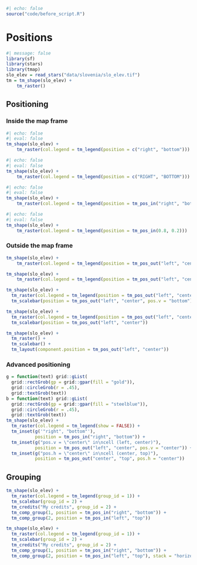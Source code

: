 ```r
#| echo: false
source("code/before_script.R")
```

# Positions {#sec-positions}

```r
#| message: false
library(sf)
library(stars)
library(tmap)
slo_elev = read_stars("data/slovenia/slo_elev.tif")
tm = tm_shape(slo_elev) +
    tm_raster()
```

## Positioning

<!-- idea: add figures inspired by https://r-tmap.github.io/tmap/articles/adv_positions#grouping-components but without the code itself -->

### Inside the map frame

```r
#| echo: false
#| eval: false
tm_shape(slo_elev) +
    tm_raster(col.legend = tm_legend(position = c("right", "bottom")))
```

```r
#| echo: false
#| eval: false
tm_shape(slo_elev) +
    tm_raster(col.legend = tm_legend(position = c("RIGHT", "BOTTOM")))
```

```r
#| echo: false
#| eval: false
tm_shape(slo_elev) +
    tm_raster(col.legend = tm_legend(position = tm_pos_in("right", "bottom")))
```

```r
#| echo: false
#| eval: false
tm_shape(slo_elev) +
    tm_raster(col.legend = tm_legend(position = tm_pos_in(0.8, 0.2)))
```

<!-- tm_pos_in() -- middle of a cell -->

### Outside the map frame

```r
tm_shape(slo_elev) +
    tm_raster(col.legend = tm_legend(position = tm_pos_out("left", "center")))
```

```r
tm_shape(slo_elev) +
    tm_raster(col.legend = tm_legend(position = tm_pos_out("left", "center", pos.v = "center")))
```

```r
tm_shape(slo_elev) +
  tm_raster(col.legend = tm_legend(position = tm_pos_out("left", "center"))) +
  tm_scalebar(position = tm_pos_out("left", "center", pos.v = "bottom"))
```

```r
tm_shape(slo_elev) +
  tm_raster(col.legend = tm_legend(position = tm_pos_out("left", "center"))) +
  tm_scalebar(position = tm_pos_out("left", "center"))
```

```r
tm_shape(slo_elev) +
  tm_raster() +
  tm_scalebar() +
  tm_layout(component.position = tm_pos_out("left", "center"))
```

### Advanced positioning

```r
g = function(text) grid::gList(
  grid::rectGrob(gp = grid::gpar(fill = "gold")), 
  grid::circleGrob(r = .45), 
  grid::textGrob(text))
b = function(text) grid::gList(
  grid::rectGrob(gp = grid::gpar(fill = "steelblue")), 
  grid::circleGrob(r = .45), 
  grid::textGrob(text))
tm_shape(slo_elev) +
  tm_raster(col.legend = tm_legend(show = FALSE)) +
  tm_inset(g('"right", "bottom"'), 
           position = tm_pos_in("right", "bottom")) +
  tm_inset(g("pos.v = \"center\" in\ncell (left, center)"), 
           position = tm_pos_out("left", "center", pos.v = "center")) +
  tm_inset(g("pos.h = \"center\" in\ncell (center, top)"), 
           position = tm_pos_out("center", "top", pos.h = "center"))
```

<!-- align?? -->

## Grouping

```r
tm_shape(slo_elev) +
  tm_raster(col.legend = tm_legend(group_id = 1)) +
  tm_scalebar(group_id = 2) +
  tm_credits("My credits", group_id = 2) +
  tm_comp_group(1, position = tm_pos_in("right", "bottom")) +
  tm_comp_group(2, position = tm_pos_in("left", "top"))
```

```r
tm_shape(slo_elev) +
  tm_raster(col.legend = tm_legend(group_id = 1)) +
  tm_scalebar(group_id = 2) +
  tm_credits("My credits", group_id = 2) +
  tm_comp_group(1, position = tm_pos_in("right", "bottom")) +
  tm_comp_group(2, position = tm_pos_in("left", "top"), stack = "horizontal")
```

<!-- z -- order -->
<!-- , frame_combine = FALSE -->
<!-- equalize = FALSE -->
<!-- , offset = 0, stack_margin = 1 -->
<!-- frame = TRUE, bg.color = "purple", bg.alpha = 0.5 -->